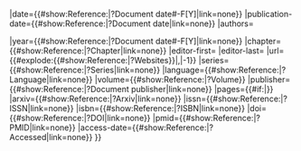 <includeonly>{{Citation
|title={{#show:Reference:{{{1}}}|?Title|link=none}}
|date={{#show:Reference:{{{1}}}|?Document date#-F[Y]|link=none}}
|publication-date={{#show:Reference:{{{1}}}|?Document date|link=none}}
|authors={{GetReferenceAuthors|Reference:{{{1}}}}} 

|year={{#show:Reference:{{{1}}}|?Document date#-F[Y]|link=none}}
|chapter={{#show:Reference:{{{1}}}|?Chapter|link=none}}
|editor-first={{Get Reference Person|{{{1}}}|Editor|First name}}
|editor-last={{Get Reference Person|{{{1}}}|Editor|Last name}}
|url={{#explode:{{#show:Reference:{{{1}}}|?Websites}}|,|-1}}
|series={{#show:Reference:{{{1}}}|?Series|link=none}}
|language={{#show:Reference:{{{1}}}|?Language|link=none}}
|volume={{#show:Reference:{{{1}}}|?Volume}}
|publisher={{#show:Reference:{{{1}}}|?Document publisher|link=none}}
|pages={{#if:{{{2|}}}|{{{2}}}}}
|arxiv={{#show:Reference:{{{1}}}|?Arxiv|link=none}}
|issn={{#show:Reference:{{{1}}}|?ISSN|link=none}}
|isbn={{#show:Reference:{{{1}}}|?ISBN|link=none}}
|doi={{#show:Reference:{{{1}}}|?DOI|link=none}}
|pmid={{#show:Reference:{{{1}}}|?PMID|link=none}}
|access-date={{#show:Reference:{{{1}}}|?Accessed|link=none}}
}}</includeonly>